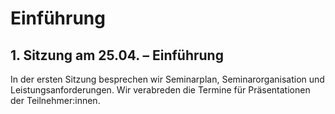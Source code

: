 # Einführung {.unnumbered}

## 1. Sitzung am 25.04. -- Einführung {.unnumbered}

In der ersten Sitzung besprechen wir Seminarplan, Seminarorganisation und Leistungsanforderungen. Wir verabreden die Termine für Präsentationen der Teilnehmer:innen.
